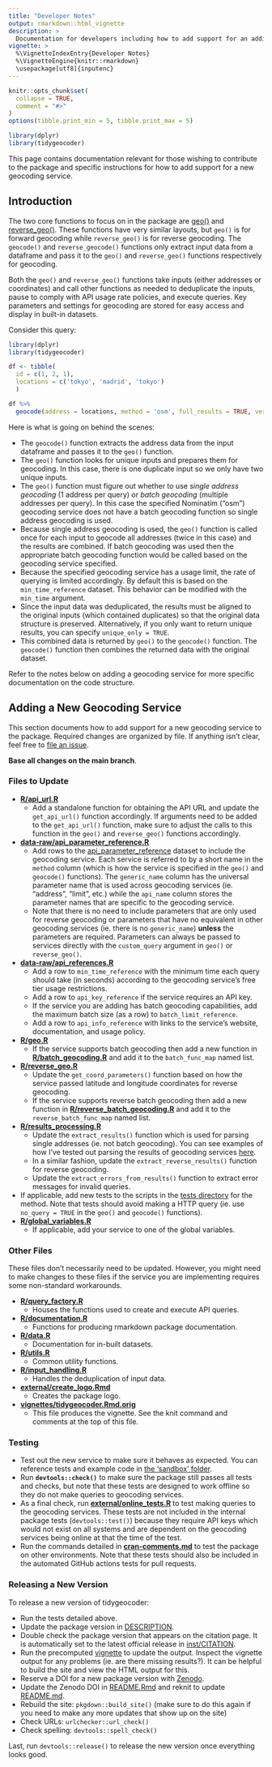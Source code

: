 ```yaml
---
title: "Developer Notes"
output: rmarkdown::html_vignette
description: >
  Documentation for developers including how to add support for an additional geocoding service
vignette: >
  %\VignetteIndexEntry{Developer Notes}
  %\VignetteEngine{knitr::rmarkdown}
  \usepackage[utf8]{inputenc}
---
```


```r
knitr::opts_chunk$set(
  collapse = TRUE,
  comment = "#>"
)
options(tibble.print_min = 5, tibble.print_max = 5)

library(dplyr)
library(tidygeocoder)
```

This page contains documentation relevant for those wishing to contribute to the package and specific instructions for how to add support for a new geocoding service.

## Introduction

The two core functions to focus on in the package are [geo()](https://github.com/jessecambon/tidygeocoder/blob/main/R/geo.R) and [reverse_geo()](https://github.com/jessecambon/tidygeocoder/blob/main/R/reverse_geo.R). These functions have very similar layouts, but `geo()` is for forward geocoding while `reverse_geo()` is for reverse geocoding. The `geocode()` and `reverse_geocode()` functions only extract input data from a dataframe and pass it to the `geo()` and `reverse_geo()` functions respectively for geocoding.

Both the `geo()` and `reverse_geo()` functions take inputs (either addresses or coordinates) and call other functions as needed to deduplicate the inputs, pause to comply with API usage rate policies, and execute queries. Key parameters and settings for geocoding are stored for easy access and display in built-in datasets. 

Consider this query:

```r
library(dplyr)
library(tidygeocoder)

df <- tibble(
  id = c(1, 2, 1),
  locations = c('tokyo', 'madrid', 'tokyo')
  )

df %>%
  geocode(address = locations, method = 'osm', full_results = TRUE, verbose = TRUE)
```

Here is what is going on behind the scenes:

- The `geocode()` function extracts the address data from the input dataframe and passes it to the `geo()` function.
- The `geo()` function looks for unique inputs and prepares them for geocoding. In this case, there is one duplicate input so we only have two unique inputs.
- The `geo()` function must figure out whether to use *single address geocoding* (1 address per query) or *batch geocoding* (multiple addresses per query). In this case the specified Nominatim ("osm") geocoding service does not have a batch geocoding function so single address geocoding is used.
- Because single address geocoding is used, the `geo()` function is called once for each input to geocode all addresses (twice in this case) and the results are combined. If batch geocoding was used then the appropriate batch geocoding function would be called based on the geocoding service specified.
- Because the specified geocoding service has a usage limit, the rate of querying is limited accordingly. By default this is based on the `min_time_reference` dataset. This behavior can be modified with the `min_time` argument.
- Since the input data was deduplicated, the results must be aligned to the original inputs (which contained duplicates) so that the original data structure is preserved. Alternatively, if you only want to return unique results, you can specify `unique_only = TRUE`.
- This combined data is returned by `geo()` to the `geocode()` function. The `geocode()` function then combines the returned data with the original dataset. 

Refer to the notes below on adding a geocoding service for more specific documentation on the code structure.

## Adding a New Geocoding Service

This section documents how to add support for a new geocoding service to the package. Required changes are organized by file. If anything isn't clear, feel free to [file an issue](https://github.com/jessecambon/tidygeocoder/issues).

**Base all changes on the main branch**.

### Files to Update

* **[R/api_url.R](https://github.com/jessecambon/tidygeocoder/blob/main/R/api_url.R)**
    * Add a standalone function for obtaining the API URL and update the `get_api_url()` function accordingly. If arguments need to be added to the `get_api_url()` function, make sure to adjust the calls to this function in the `geo()` and `reverse_geo()` functions accordingly.
* **[data-raw/api_parameter_reference.R](https://github.com/jessecambon/tidygeocoder/blob/main/data-raw/api_parameter_reference.R)**
    * Add rows to the [api_parameter_reference](https://jessecambon.github.io/tidygeocoder/articles/tidygeocoder.html#api-reference) dataset to include the geocoding service. Each service is referred to by a short name in the `method` column (which is how the service is specified in the `geo()` and `geocode()` functions). The `generic_name` column has the universal parameter name that is used across geocoding services (ie. "address", "limit", etc.) while the `api_name` column stores the parameter names that are specific to the geocoding service. 
    * Note that there is no need to include parameters that are only used for reverse geocoding or parameters that have no equivalent in other geocoding services (ie. there is no `generic_name`) **unless** the parameters are required. Parameters can always be passed to services directly with the `custom_query` argument in `geo()` or `reverse_geo()`. 
* **[data-raw/api_references.R](https://github.com/jessecambon/tidygeocoder/blob/main/data-raw/api_references.R)**
   * Add a row to `min_time_reference` with the minimum time each query should take (in seconds) according to the geocoding service's free tier usage restrictions.
   * Add a row to `api_key_reference` if the service requires an API key.
   * If the service you are adding has batch geocoding capabilities, add the maximum batch size (as a row) to `batch_limit_reference`.
   * Add a row to `api_info_reference` with links to the service's website, documentation, and usage policy.
* **[R/geo.R](https://github.com/jessecambon/tidygeocoder/blob/main/R/geo.R)**
    * If the service supports batch geocoding then add a new function in **[R/batch_geocoding.R](https://github.com/jessecambon/tidygeocoder/blob/main/R/batch_geocoding.R)** and add it to the `batch_func_map` named list.
* **[R/reverse_geo.R](https://github.com/jessecambon/tidygeocoder/blob/main/R/reverse_geo.R)**
    * Update the `get_coord_parameters()` function based on how the service passed latitude and longitude coordinates for reverse geocoding.
    * If the service supports reverse batch geocoding then add a new function in **[R/reverse_batch_geocoding.R](https://github.com/jessecambon/tidygeocoder/blob/main/R/reverse_batch_geocoding.R)** and add it to the `reverse_batch_func_map` named list.
* **[R/results_processing.R](https://github.com/jessecambon/tidygeocoder/blob/main/R/results_processing.R)**
    * Update the `extract_results()` function which is used for parsing single addresses (ie. not batch geocoding). You can see examples of how I've tested out parsing the results of geocoding services [here](https://github.com/jessecambon/tidygeocoder/tree/main/sandbox/query_debugging).
    * In a similar fashion, update the `extract_reverse_results()` function for reverse geocoding.
    * Update the `extract_errors_from_results()` function to extract error messages for invalid queries.
* If applicable, add new tests to the scripts in the [tests directory](https://github.com/jessecambon/tidygeocoder/tree/main/tests/testthat) for the method. Note that tests should avoid making a HTTP query (ie. use `no_query = TRUE` in the `geo()` and `geocode()` functions).
* **[R/global_variables.R](https://github.com/jessecambon/tidygeocoder/blob/main/R/global_variables.R)**
    * If applicable, add your service to one of the global variables.

### Other Files

These files don't necessarily need to be updated. However, you might need to make changes to these files if the service you are implementing requires some non-standard workarounds. 

* **[R/query_factory.R](https://github.com/jessecambon/tidygeocoder/blob/main/R/query_factory.R)**
    * Houses the functions used to create and execute API queries.
* **[R/documentation.R](https://github.com/jessecambon/tidygeocoder/blob/main/R/documentation.R)**
    * Functions for producing rmarkdown package documentation.
* **[R/data.R](https://github.com/jessecambon/tidygeocoder/blob/main/R/data.R)**
    * Documentation for in-built datasets.
* **[R/utils.R](https://github.com/jessecambon/tidygeocoder/blob/main/R/utils.R)**
    * Common utility functions.
* **[R/input_handling.R](https://github.com/jessecambon/tidygeocoder/blob/main/R/input_handling.R)**
    * Handles the deduplication of input data.
* **[external/create_logo.Rmd](https://github.com/jessecambon/tidygeocoder/blob/main/external/create_logo.Rmd)**
    * Creates the package logo.
* **[vignettes/tidygeocoder.Rmd.orig](https://github.com/jessecambon/tidygeocoder/blob/main/vignettes/tidygeocoder.Rmd.orig)**
    * This file produces the vignette. See the knit command and comments at the top of this file.

### Testing

- Test out the new service to make sure it behaves as expected. You can reference tests and example code in [the 'sandbox' folder](https://github.com/jessecambon/tidygeocoder/tree/main/sandbox).
- Run **`devtools::check()`** to make sure the package still passes all tests and checks, but note that these tests are designed to work offline so they do not make queries to geocoding services.
- As a final check, run **[external/online_tests.R](https://github.com/jessecambon/tidygeocoder/blob/main/external/online_tests.R)** to test making queries to the geocoding services. These tests are not included in the internal package tests (`devtools::test()`) because they require API keys which would not exist on all systems and are dependent on the geocoding services being online at that the time of the test.
- Run the commands detailed in **[cran-comments.md](https://github.com/jessecambon/tidygeocoder/blob/main/cran-comments.md)** to test the package on other environments. Note that these tests should also be included in the automated GitHub actions tests for pull requests.

### Releasing a New Version

To release a new version of tidygeocoder:

- Run the tests detailed above.
- Update the package version in [DESCRIPTION](https://github.com/jessecambon/tidygeocoder/blob/main/DESCRIPTION).
- Double check the package version that appears on the citation page. It is automatically set to the latest official release in [inst/CITATION](https://github.com/jessecambon/tidygeocoder/blob/main/inst/CITATION).
- Run the precomputed [vignette](https://github.com/jessecambon/tidygeocoder/blob/main/vignettes/tidygeocoder.Rmd.orig) to update the output. Inspect the vignette output for any problems (ie. are there missing results?). It can be helpful to build the site and view the HTML output for this.
- Reserve a DOI for a new package version with [Zenodo](https://zenodo.org/).
- Update the Zenodo DOI in [README.Rmd](https://github.com/jessecambon/tidygeocoder/blob/main/README.Rmd) and reknit to update [README.md](https://github.com/jessecambon/tidygeocoder/blob/main/README.md).
- Rebuild the site: `pkgdown::build_site()` (make sure to do this again if you need to make any more updates that show up on the site)
- Check URLs: `urlchecker::url_check()`
- Check spelling: `devtools::spell_check()`

Last, run `devtools::release()` to release the new version once everything looks good.